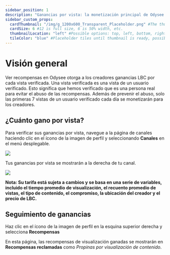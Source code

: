 ```yaml
---
sidebar_position: 1
description: "Ganancias por vista: la monetización principal de Odysee."
sidebar_custom_props:
  cardThumbnail: "/img/g_1200x600_Transparent_Placeholder.png" #The thumbnail on the category card.
  cardSize: 6 #12 is full size, 6 is 50% width, etc.
  thumbnailLocation: "left" #Possible options: top, left, bottom, right, none
  tileColor: "blue" #Placeholder tiles until thumbnail is ready, possible options: blue, cream, darkpurple, lightpurple, mauve, orange, pink, none
---
```


# Visión general

Ver recompensas en Odysee otorga a los creadores ganancias LBC por cada vista verificada. Una vista verificada es una vista de un usuario verificado. Esto significa que hemos verificado que es una persona real para evitar el abuso de las recompensas. Además de prevenir el abuso, solo las primeras 7 vistas de un usuario verificado cada día se monetizarán para los creadores.

## ¿Cuánto gano por vista?

Para verificar sus ganancias por vista, navegue a la página de canales haciendo clic en el ícono de la imagen de perfil y seleccionando **Canales** en el menú desplegable.

![](/img/es/image_44.png)

Tus ganancias por vista se mostrarán a la derecha de tu canal.

![](/img/es/image_45.png)

**Nota: Su tarifa está sujeta a cambios y se basa en una serie de variables, incluido el tiempo promedio de visualización, el recuento promedio de vistas, el tipo de contenido, el compromiso, la ubicación del creador y el precio de LBC.**

## Seguimiento de ganancias

Haz clic en el ícono de la imagen de perfil en la esquina superior derecha y selecciona **Recompensas**

En esta página, las recompensas de visualización ganadas se mostrarán en **Recompensas reclamadas** como *Propinas por visualización de contenido*.